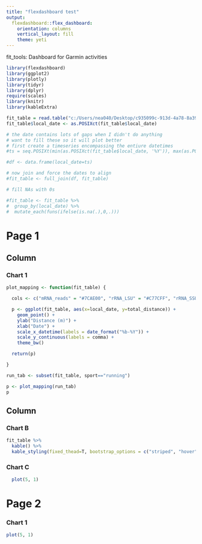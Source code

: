 ```yaml
---
title: "flexdashboard test"
output:
  flexdashboard::flex_dashboard:
    orientation: columns
    vertical_layout: fill
    theme: yeti
---
```


<!-- “default”, “cerulean”, “journal”, “flatly”, “darkly”, “readable”, “spacelab”, “united”, “cosmo”, “lumen”, “paper”, “sandstone”, “simplex”, “yeti” -->

fit_tools: Dashboard for Garmin activities


```r
library(flexdashboard)
library(ggplot2)
library(plotly)
library(tidyr)
library(dplyr)
require(scales)
library(knitr)
library(kableExtra)

```

```r

fit_table = read.table("c:/Users/nea040/Desktop/c935099c-913d-4a78-8a39-4360510e437c/matt_summarised_data/output_170120.csv", sep=",", header=T)
fit_table$local_date <- as.POSIXct(fit_table$local_date)

# the date contains lots of gaps when I didn't do anything
# want to fill these so it will plot better
# first create a timeseries encompassing the entiure datetimes
#ts = seq.POSIXt(min(as.POSIXct(fit_table$local_date, '%Y')), max(as.POSIXct(fit_table$local_date, '%Y')), by='day')

#df <- data.frame(local_date=ts)

# now join and force the dates to align
#fit_table <- full_join(df, fit_table)

# fill NAs with 0s

#fit_table <- fit_table %>% 
#  group_by(local_date) %>% 
#  mutate_each(funs(ifelse(is.na(.),0,.)))

```

Page 1
=====================================  

Column {data-width=650}
-----------------------------------------------------------------------

### Chart 1

```r

plot_mapping <- function(fit_table) {

  cols <- c("mRNA_reads" = "#7CAE00", "rRNA_LSU" = "#C77CFF", "rRNA_SSU" = "#00BFC4")

  p <- ggplot(fit_table, aes(x=local_date, y=total_distance)) +
    geom_point() +
    ylab("Distance (m)") +
    xlab("Date") +
    scale_x_datetime(labels = date_format("%b-%Y")) +
    scale_y_continuous(labels = comma) +
    theme_bw()

  return(p)

}

run_tab <- subset(fit_table, sport=="running")

p <- plot_mapping(run_tab)
p


```


Column {data-width=350}
-----------------------------------------------------------------------

### Chart B

```r

fit_table %>%
  kable() %>%
  kable_styling(fixed_thead=T, bootstrap_options = c("striped", "hover", "condensed", "responsive"))
```


### Chart C

```r
  plot(5, 1)
```


Page 2
=====================================  

### Chart 1

```r
plot(5, 1)
```

